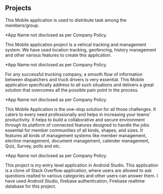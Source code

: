 ## Projects

<ProjectCard title="Task Distributing App*" bg="linear-gradient(to right, #000046 0%, #1CB5E0 100%)">
This Mobile application is used to distribute task among the members/group. 


*App Name not disclosed as per Company Policy. 
</ProjectCard>

<ProjectCard title="Vehical Tracking App*" bg="linear-gradient(to right, #8A2387 0%, #E94057 50%, #F27121 100%)">
This Mobile application project is a vehical tracking and management system. We have used location tracking, geofencing, history management and other various features to create this application. 


*App Name not disclosed as per Company Policy. 
</ProjectCard>

<ProjectCard title="Vechical Dispatching App*" bg="linear-gradient(to right, #b92b27 0%, #1565C0 100%)">
For any successful trucking company, a smooth flow of information between dispatchers and truck drivers is very essential. 
This Mobile application specifically address to all such situations and delivers a great solution that overcomes all the possible pain point in the process.


*App Name not disclosed as per Company Policy.
</ProjectCard>

<ProjectCard title="Management System App*" bg="linear-gradient(to right, #0052D4 0%, #4364F7 100%)">
This Mobile Application is the one-stop solution for all those challenges. It caters to every need professionally and helps in increasing your teams’ productivity. 
It helps to build a collaborative and secure environment through its platform of connected features designed to handle the jobs essential for member communities of all kinds, shapes, and sizes.
It features all kinds of management systems like member management, election management, document management, calender management, Quiz, Survey, polls and etc.


*App Name not disclosed as per Company Policy.
</ProjectCard>


<ProjectCard title="Prashnottar" link="https://play.google.com/store/apps/details?id=fun.mukund.prashnottar" bg="linear-gradient(to right, #000000 0%, #434343 100%)">
This project is my entry level application in Android Studio. This application is a clone of Stack Overflow application, where users are allowed to ask questions realted to various categories and other users can answer them. 
I have used Android Studio, firebase authentication, Firebase realtime database for this project.
</ProjectCard>
